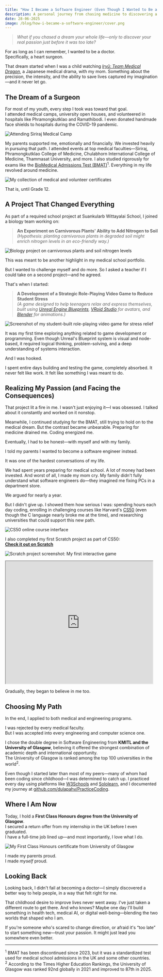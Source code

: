 ```yaml
---
title: "How I Became a Software Engineer (Even Though I Wanted to Be a Heart Surgeon)"
description: A personal journey from chasing medicine to discovering a love for code.
date: 28-06-2025
image: /blog/how-i-became-a-software-engineer/cover.png
---
```


> *What if you chased a dream your whole life—only to discover your real passion just before it was too late?*

For as long as I can remember, I wanted to be a doctor.  
Specifically, a heart surgeon.

That dream started when I was a child watching *[Iryû: Team Medical Dragon](https://en.wikipedia.org/wiki/Iry%C5%AB)*, a Japanese medical drama, with my mom. Something about the precision, the intensity, and the ability to save lives captured my imagination—and it never let go.

## The Dream of a Surgeon

For most of my youth, every step I took was toward that goal.  
I attended medical camps, university open houses, and volunteered in hospitals like Phramongkutklao and Ramathibodi. I even donated handmade face shields to hospitals during the COVID-19 pandemic.

![Attending Siriraj Medical Camp](/blog/how-i-became-a-software-engineer/siriraj_med_camp.jpg)

My parents supported me, emotionally and financially. We invested heavily in pursuing that path. I attended events at top medical faculties—Siriraj, Phramongkutklao College of Medicine, Chulabhorn International College of Medicine, Thammasat University, and more. I also studied rigorously for exams like the [BioMedical Admissions Test (BMAT)](https://en.wikipedia.org/wiki/BioMedical_Admissions_Test)<sup>1</sup>. Everything in my life revolved around medicine.

![My collection of medical and volunteer certificates](/blog/how-i-became-a-software-engineer/certificates.png)

That is, until Grade 12.

## A Project That Changed Everything

As part of a required school project at Suankularb Wittayalai School, I joined a biology team working on:

> **An Experiment on Carnivorous Plants' Ability to Add Nitrogen to Soil**  
> *(Hypothesis: planting carnivorous plants in degraded soil might enrich nitrogen levels in an eco-friendly way.)*

![Biology project on carnivorous plants and soil nitrogen levels](/blog/how-i-became-a-software-engineer/carnivorous_plants_project.png)

This was meant to be another highlight in my medical school portfolio.

But I wanted to challenge myself and do more. So I asked a teacher if I could take on a second project—and he agreed.

That's when I started:

> **A Development of a Strategic Role-Playing Video Game to Reduce Student Stress**  
> *(A game designed to help teenagers relax and express themselves, built using [Unreal Engine Blueprints](https://dev.epicgames.com/documentation/en-us/unreal-engine/blueprints-visual-scripting-in-unreal-engine), [VRoid Studio](https://vroid.com/en/studio) for avatars, and [Blender](https://www.blender.org/) for animations.)*

![Screenshot of my student-built role-playing video game for stress relief](/blog/how-i-became-a-software-engineer/strategic_role_playing_game.png)

It was my first time exploring anything related to game development or programming. Even though Unreal's Blueprint system is visual and node-based, it required logical thinking, problem-solving, and a deep understanding of systems interaction.

And I was hooked.

I spent entire days building and testing the game, completely absorbed. It never felt like work. It felt like something I was meant to do.

## Realizing My Passion (and Facing the Consequences)

That project lit a fire in me. I wasn't just enjoying it—I was obsessed. I talked about it constantly and worked on it nonstop.

Meanwhile, I continued studying for the BMAT, still trying to hold on to the medical dream. But the contrast became unbearable. Preparing for medicine drained me. Coding energized me.

Eventually, I had to be honest—with myself and with my family.

I told my parents I wanted to become a software engineer instead.

It was one of the hardest conversations of my life.

We had spent years preparing for medical school. A lot of money had been invested. And worst of all, I made my mom cry. My family didn't fully understand what software engineers do—they imagined me fixing PCs in a department store.

We argued for nearly a year.

But I didn't give up. I showed them how serious I was: spending hours each day coding, enrolling in challenging courses like Harvard's [CS50](https://www.edx.org/cs50) (even though the C language nearly broke me at the time), and researching universities that could support this new path.

![CS50 online course interface](/blog/how-i-became-a-software-engineer/cs50_course.png)

I also completed my first Scratch project as part of CS50:  
**[Check it out on Scratch](https://scratch.mit.edu/projects/445443221)**

![Scratch project screenshot: My first interactive game](/blog/how-i-became-a-software-engineer/scratch_project.png)

<div className='flex justify-center'>
  <iframe src="https://scratch.mit.edu/projects/445443221/embed" allowtransparency="true" width="485" height="402"></iframe>
</div>

Gradually, they began to believe in me too.

## Choosing My Path

In the end, I applied to both medical and engineering programs.

I was rejected by every medical faculty.  
But I was accepted into every engineering and computer science one.

I chose the double degree in Software Engineering from **KMITL and the University of Glasgow**, believing it offered the strongest combination of academic depth and international opportunity.  
The University of Glasgow is ranked among the top 100 universities in the world<sup>2</sup>.

Even though I started later than most of my peers—many of whom had been coding since childhood—I was determined to catch up. I practiced every day using platforms like [W3Schools](https://www.w3schools.com/) and [Sololearn](https://www.sololearn.com/), and I documented my journey at [github.com/dulapahv/PracticeCoding](https://github.com/dulapahv/PracticeCoding).

## Where I Am Now

Today, I hold a **First Class Honours degree from the University of Glasgow**.  
I secured a return offer from my internship in the UK before I even graduated.  
I have a full-time job lined up—and most importantly, I love what I do.

![My First Class Honours certificate from University of Glasgow](/blog/how-i-became-a-software-engineer/first_class_honours.png)

I made my parents proud.  
I made *myself* proud.

## Looking Back

Looking back, I didn't fail at becoming a doctor—I simply discovered a better way to help people, in a way that felt right for me.

That childhood desire to improve lives never went away. I've just taken a different route to get there. And who knows? Maybe one day I'll build something in health tech, medical AI, or digital well-being—blending the two worlds that shaped who I am.

If you're someone who's scared to change direction, or afraid it's “too late” to start something new—trust your passion. It might just lead you somewhere even better.

---

<sup>1</sup> BMAT has been discontinued since 2023, but it was a standardized test used for medical school admissions in the UK and some other countries.  
<sup>2</sup> According to the Times Higher Education Rankings, the University of Glasgow was ranked 92nd globally in 2021 and improved to 87th in 2025.